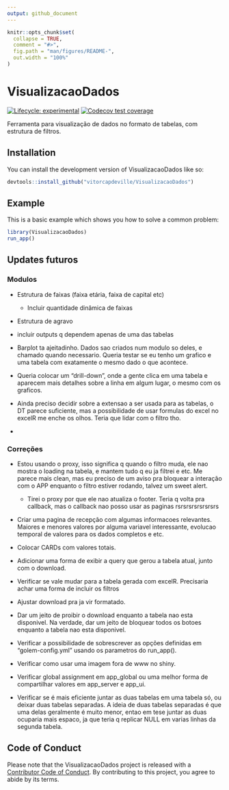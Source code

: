 ```yaml
---
output: github_document
---
```


<!-- README.md is generated from README.Rmd. Please edit that file -->

```r
knitr::opts_chunk$set(
  collapse = TRUE,
  comment = "#>",
  fig.path = "man/figures/README-",
  out.width = "100%"
)
```

# VisualizacaoDados

<!-- badges: start -->
[![Lifecycle: experimental](https://img.shields.io/badge/lifecycle-experimental-orange.svg)](https://lifecycle.r-lib.org/articles/stages.html#experimental)
[![Codecov test coverage](https://codecov.io/gh/vitorcapdeville/VisualizacaoDados/branch/master/graph/badge.svg)](https://app.codecov.io/gh/vitorcapdeville/VisualizacaoDados?branch=master)
<!-- badges: end -->

Ferramenta para visualização de dados no formato de tabelas, com estrutura de filtros.

## Installation

You can install the development version of VisualizacaoDados like so:

``` r
devtools::install_github("vitorcapdeville/VisualizacaoDados")
```

## Example

This is a basic example which shows you how to solve a common problem:

``` r
library(VisualizacaoDados)
run_app()
```

## Updates futuros

### Modulos

-   Estrutura de faixas (faixa etária, faixa de capital etc)

    -   Incluir quantidade dinâmica de faixas

-   Estrutura de agravo

-   incluir outputs q dependem apenas de uma das tabelas

-   Barplot ta ajeitadinho. Dados sao criados num modulo so deles, e chamado quando necessario. Queria testar se eu tenho um grafico e uma tabela com exatamente o mesmo dado o que acontece.

-   Queria colocar um "drill-down", onde a gente clica em uma tabela e aparecem mais detalhes sobre a linha em algum lugar, o mesmo com os graficos.

-   Ainda preciso decidir sobre a extensao a ser usada para as tabelas, o DT parece suficiente, mas a possibilidade de usar formulas do excel no excelR me enche os olhos. Teria que lidar com o filtro tho.

-   

### Correções

-   Estou usando o proxy, isso significa q quando o filtro muda, ele nao mostra o loading na tabela, e mantem tudo q eu ja filtrei e etc. Me parece mais clean, mas eu preciso de um aviso pra bloquear a interação com o APP enquanto o filtro estiver rodando, talvez um sweet alert.

    -   Tirei o proxy por que ele nao atualiza o footer. Teria q volta pra callback, mas o callback nao posso usar as paginas rsrsrsrsrsrsrsrs

-   Criar uma pagina de recepção com algumas informacoes relevantes. Maiores e menores valores por alguma variavel interessante, evolucao temporal de valores para os dados completos e etc.
  
-   Colocar CARDs com valores totais.

-   Adicionar uma forma de exibir a query que gerou a tabela atual, junto com o download.

-   Verificar se vale mudar para a tabela gerada com excelR. Precisaria achar uma forma de incluir os filtros

-   Ajustar download pra ja vir formatado.

-   Dar um jeito de proibir o download enquanto a tabela nao esta disponivel. Na verdade, dar um jeito de bloquear todos os botoes enquanto a tabela nao esta disponivel.

-   Verificar a possibilidade de sobrescrever as opções definidas em "golem-config.yml" usando os parametros do run_app().

-   Verificar como usar uma imagem fora de www no shiny.

-   Verificar global assignment em app_global ou uma melhor forma de compartilhar valores em app_server e app_ui.

-   Verificar se é mais eficiente juntar as duas tabelas em uma tabela só, ou deixar duas tabelas separadas. A ideia de duas tabelas separadas é que uma delas geralmente é muito menor, entao em tese juntar as duas ocuparia mais espaco, ja que teria q replicar NULL em varias linhas da segunda tabela.

## Code of Conduct

Please note that the VisualizacaoDados project is released with a [Contributor Code of Conduct](https://contributor-covenant.org/version/2/1/CODE_OF_CONDUCT.html). By contributing to this project, you agree to abide by its terms.

